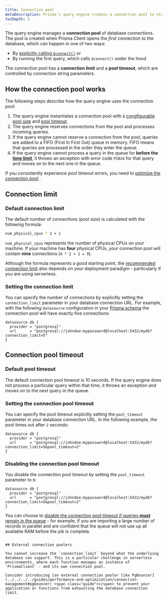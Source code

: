 ```yaml
---
title: Connection pool
metaDescription: Prisma's query engine creates a connection pool to store and manage database connections.
tocDepth: 2
---
```


<TopBlock>

The query engine manages a **connection pool** of database connections. The pool is created when Prisma Client opens the _first_ connection to the database, which can happen in one of two ways:

- By [explicitly calling `$connect()`](connection-management#connect) _or_
- By running the first query, which calls `$connect()` under the hood

The connection pool has a **connection limit** and a **pool timeout**, which are controlled by connection string parameters.

</TopBlock>

## How the connection pool works

The following steps describe how the query engine uses the connection pool:

1. The query engine instantiates a connection pool with a [congfigurable pool size](#setting-the-connection-limit) and [pool timeout](#setting-the-connection-pool-timeout).
1. The query engine reserves connections from the pool and processes incoming queries.
1. If the query engine cannot reserve a connection from the pool, queries are added to a FIFO (First In First Out) queue in memory. FIFO means that queries are processed in the order they enter the queue.
1. If the query engine cannot process a query in the queue for **before the [time limit](#default-pool-timeout)**, it throws an exception with error code `P2024` for that query and moves on to the next one in the queue.

If you consistently experience pool timeout errors, you need to [optimize the connection pool](../../../../guides/performance-and-optimization/connection-management#optimizing-the-connection-pool) <span class="guide"></span> .

## Connection limit

### Default connection limit

The default number of connections (pool size) is calculated with the following formula:

```bash
num_physical_cpus * 2 + 1
```

`num_physical_cpus` represents the number of physical CPUs on your machine. If your machine has **four** physical CPUs, your connection pool will contain **nine** connections (`4 * 2 + 1 = 9`).

Although the formula represents a good starting point, the [recommended connection limit](../../../../guides/performance-and-optimization/connection-management#recommended-connection-limit) <span class="guide"></span> also depends on your deployment paradigm - particularly if you are using serverless.

### Setting the connection limit

You can specify the number of connections by explicitly setting the `connection_limit` parameter in your database connection URL. For example, with the following `datasource` configuration in your [Prisma schema](../../prisma-schema) the connection pool will have exactly five connections:

```prisma
datasource db {
  provider = "postgresql"
  url      = "postgresql://johndoe:mypassword@localhost:5432/mydb?connection_limit=5"
}
```

## Connection pool timeout

### Default pool timeout

The default connection pool timeout is 10 seconds. If the query engine does not process a particular query within that time, it throws an exception and moves on to the next query in the queue.

### Setting the connection pool timeout

You can specify the pool timeout explicitly setting the `pool_timeout` parameter in your database connection URL. In the following example, the pool times out after `2` seconds:

```prisma
datasource db {
  provider = "postgresql"
  url      = "postgresql://johndoe:mypassword@localhost:5432/mydb?connection_limit=5&pool_timeout=2"
}
```

### Disabling the connection pool timeout

You disable the connection pool timeout by setting the `pool_timeout` parameter to `0`:

```prisma
datasource db {
  provider = "postgresql"
  url      = "postgresql://johndoe:mypassword@localhost:5432/mydb?connection_limit=5&pool_timeout=2"
}
```

You can choose to [disable the connection pool timeout if queries **must** remain in the queue](../../../../guides/performance-and-optimization/connection-management#disabling-the-pool-timeout) <span class="guide"></span> - for example, if you are importing a large number of records in parallel and are confident that the queue will not use up all available RAM before the job is complete.
```

## External connection poolers

You cannot increase the `connection_limit` beyond what the underlying database can support. This is a particular challenge in serverless environments, where each function manages an instance of `PrismaClient` - and its own connection pool.

Consider introducing [an external connection pooler like PgBouncer](../../../../guides/performance-and-optimization/connection-management#pgbouncer) <span class="guide"></span> to prevent your application or functions from exhausting the database connection limit.
